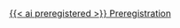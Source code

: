 [{{< ai preregistered >}} Preregistration]({{< meta preregistration >}}){.btn .btn-success .btn-lg .btn role="button" target="_blank" style="font-size: 1rem; text-transform: none;"}